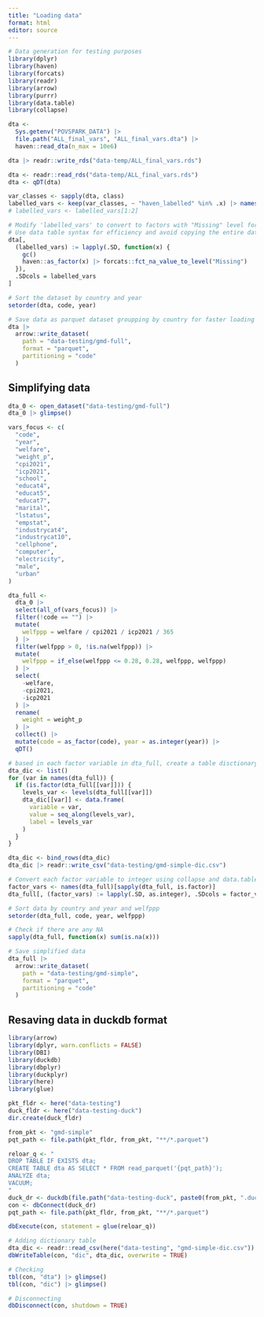 ```yaml
---
title: "Loading data"
format: html
editor: source
---
```


```r
# Data generation for testing purposes
library(dplyr)
library(haven)
library(forcats)
library(readr)
library(arrow)
library(purrr)
library(data.table)
library(collapse)

```


```r
dta <-
  Sys.getenv("POVSPARK_DATA") |>
  file.path("ALL_final_vars", "ALL_final_vars.dta") |>
  haven::read_dta(n_max = 10e6)

dta |> readr::write_rds("data-temp/ALL_final_vars.rds")
```

```r
dta <- readr::read_rds("data-temp/ALL_final_vars.rds")
dta <- qDT(dta)

var_classes <- sapply(dta, class)
labelled_vars <- keep(var_classes, ~ "haven_labelled" %in% .x) |> names()
# labelled_vars <- labelled_vars[1:2]

# Modify 'labelled_vars' to convert to factors with "Missing" level for NAs
# Use data table syntax for efficiency and avoid copying the entire dataset multiple times
dta[,
  (labelled_vars) := lapply(.SD, function(x) {
    gc()
    haven::as_factor(x) |> forcats::fct_na_value_to_level("Missing")
  }),
  .SDcols = labelled_vars
]

# Sort the dataset by country and year
setorder(dta, code, year)

# Save data as parquet dataset groupping by country for faster loading
dta |>
  arrow::write_dataset(
    path = "data-testing/gmd-full",
    format = "parquet",
    partitioning = "code"
  )
```


## Simplifying data 

```r
dta_0 <- open_dataset("data-testing/gmd-full")
dta_0 |> glimpse()

vars_focus <- c(
  "code",
  "year",
  "welfare",
  "weight_p",
  "cpi2021",
  "icp2021",
  "school",
  "educat4",
  "educat5",
  "educat7",
  "marital",
  "lstatus",
  "empstat",
  "industrycat4",
  "industrycat10",
  "cellphone",
  "computer",
  "electricity",
  "male",
  "urban"
)

dta_full <-
  dta_0 |>
  select(all_of(vars_focus)) |>
  filter(!code == "") |>
  mutate(
    welfppp = welfare / cpi2021 / icp2021 / 365
  ) |>
  filter(welfppp > 0, !is.na(welfppp)) |>
  mutate(
    welfppp = if_else(welfppp <= 0.28, 0.28, welfppp, welfppp)
  ) |>
  select(
    -welfare,
    -cpi2021,
    -icp2021
  ) |>
  rename(
    weight = weight_p
  ) |>
  collect() |>
  mutate(code = as_factor(code), year = as.integer(year)) |>
  qDT()

# based in each factor variable in dta_full, create a table disctionary of the levels with three columns: # variable name, level value, level label
dta_dic <- list()
for (var in names(dta_full)) {
  if (is.factor(dta_full[[var]])) {
    levels_var <- levels(dta_full[[var]])
    dta_dic[[var]] <- data.frame(
      variable = var,
      value = seq_along(levels_var),
      label = levels_var
    )
  }
}

dta_dic <- bind_rows(dta_dic)
dta_dic |> readr::write_csv("data-testing/gmd-simple-dic.csv")

# Convert each factor variable to integer using collapse and data.table
factor_vars <- names(dta_full)[sapply(dta_full, is.factor)]
dta_full[, (factor_vars) := lapply(.SD, as.integer), .SDcols = factor_vars]

# Sort data by country and year and welfppp
setorder(dta_full, code, year, welfppp)

# Check if there are any NA
sapply(dta_full, function(x) sum(is.na(x)))

# Save simplified data
dta_full |>
  arrow::write_dataset(
    path = "data-testing/gmd-simple",
    format = "parquet",
    partitioning = "code"
  )
```

## Resaving data in duckdb format

```r
library(arrow)
library(dplyr, warn.conflicts = FALSE)
library(DBI)
library(duckdb)
library(dbplyr)
library(duckplyr)
library(here)
library(glue)

pkt_fldr <- here("data-testing")
duck_fldr <- here("data-testing-duck")
dir.create(duck_fldr)

from_pkt <- "gmd-simple" 
pqt_path <- file.path(pkt_fldr, from_pkt, "**/*.parquet")

reloar_q <- "
DROP TABLE IF EXISTS dta;
CREATE TABLE dta AS SELECT * FROM read_parquet('{pqt_path}');
ANALYZE dta;
VACUUM;
"
duck_dr <- duckdb(file.path("data-testing-duck", paste0(from_pkt, ".duckdb")))
con <- dbConnect(duck_dr)
pqt_path <- file.path(pkt_fldr, from_pkt, "**/*.parquet")

dbExecute(con, statement = glue(reloar_q))

# Adding dictionary table
dta_dic <- readr::read_csv(here("data-testing", "gmd-simple-dic.csv"))
dbWriteTable(con, "dic", dta_dic, overwrite = TRUE)

# Checking
tbl(con, "dta") |> glimpse()
tbl(con, "dic") |> glimpse()

# Disconnecting
dbDisconnect(con, shutdown = TRUE)

```